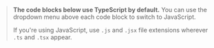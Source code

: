 > **The code blocks below use TypeScript by default.** You can use the dropdown menu above each code block to switch to JavaScript.
>
> If you're using JavaScript, use `.js` and `.jsx` file extensions wherever `.ts` and `.tsx` appear.
